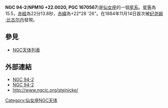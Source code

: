 '''NGC 94-2'''('''NPM1G +22.0020, PGC 1670567''')是[[仙女座|仙女座]]的一個[[星系|星系]]。[[星等|星等]]為15.5，[[赤經|赤經]]為22分13.8秒，[[赤緯|赤緯]]為+22°28 '26"。在1884年11月14日首次被[[纪尧姆·比古尔丹|纪尧姆·比古尔丹]]發現。

== 參見 ==
*[[NGC天体列表|NGC天体列表]]

== 外部連結 ==
* [https://archive.is/20121228045434/http://www.seds.org/~spider/ngc/ngc_fr.cgi?94-2 NGC 94-2]
* [http://simbad.u-strasbg.fr/sim-id.pl?Ident=NGC%2094-2 NGC 94-2]
* http://www.ngcic.org/steinicke/{{Wayback|url=http://www.ngcic.org/steinicke/ |date=20070202212605 }}

[[Category:仙女座NGC天体|Category:仙女座NGC天体]]